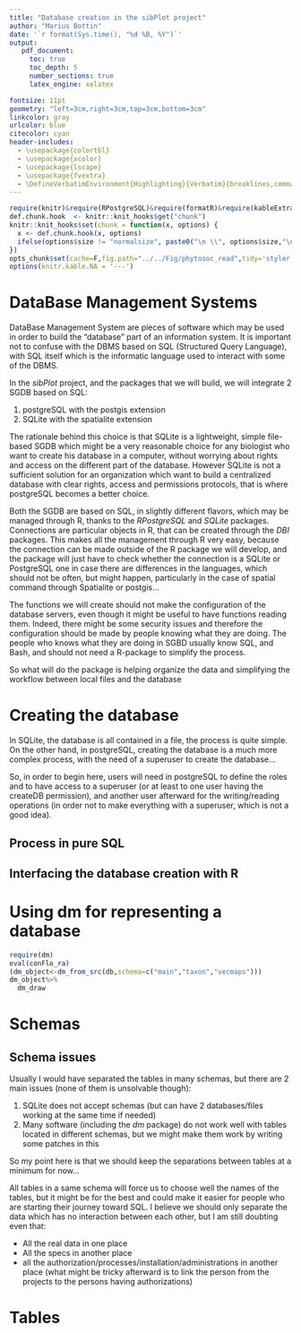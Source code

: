 ```yaml
---
title: "Database creation in the sibPlot project"
author: "Marius Bottin"
date: '`r format(Sys.time(), "%d %B, %Y")`'
output: 
   pdf_document:
     toc: true
     toc_depth: 5
     number_sections: true
     latex_engine: xelatex

fontsize: 11pt
geometry: "left=3cm,right=3cm,top=3cm,bottom=3cm"
linkcolor: gray
urlcolor: blue
citecolor: cyan
header-includes:
  - \usepackage{colortbl}
  - \usepackage{xcolor}       
  - \usepackage{lscape}
  - \usepackage{fvextra}
  - \DefineVerbatimEnvironment{Highlighting}{Verbatim}{breaklines,commandchars=\\\{\}}
--- 
```


```r
require(knitr)&require(RPostgreSQL)&require(formatR)&require(kableExtra)
def.chunk.hook  <- knitr::knit_hooks$get("chunk")
knitr::knit_hooks$set(chunk = function(x, options) {
  x <- def.chunk.hook(x, options)
  ifelse(options$size != "normalsize", paste0("\n \\", options$size,"\n\n", x, "\n\n \\normalsize"), x)
})
opts_chunk$set(cache=F,fig.path="../../Fig/phytosoc_read",tidy='styler',cache.rebuild = F,formatSQL = TRUE, size='scriptsize')
options(knitr.kable.NA = '---')
```


# DataBase Management Systems

DataBase Management System are pieces of software which may be used in order to build the "database" part of an information system.
It is important not to confuse with the DBMS based on SQL (Structured Query Language), with SQL itself which is the informatic language used to interact with some of the DBMS.

In the *sibPlot* project, and the packages that we will build, we will integrate 2 SGDB based on SQL:

1. postgreSQL with the postgis extension
2. SQLite with the spatialite extension

The rationale behind this choice is that SQLite is a lightweight, simple file-based SGDB which might be a very reasonable choice for any biologist who want to create his database in a computer, without worrying about rights and access on the different part of the database.
However SQLite is not a sufficient solution for an organization which want to build a centralized database with clear rights, access and permissions protocols, that is where postgreSQL becomes a better choice.

Both the SGDB are based on SQL, in slightly different flavors, which may be managed through R, thanks to the *RPostgreSQL* and *SQLite* packages.
Connections are particular objects in R, that can be created through the *DBI* packages.
This makes all the management through R very easy, because the connection can be made outside of the R package we will develop, and the package will just have to check whether the connection is a SQLite or PostgreSQL one in case there are differences in the languages, which should not be often, but might happen, particularly in the case of spatial command through Spatialite or postgis...


The functions we will create should not make the configuration of the database servers, even though it might be useful to have functions reading them.
Indeed, there might be some security issues and therefore the configuration should be made by people knowing what they are doing.
The people who knows what they are doing in SGBD usually know SQL, and Bash, and should not need a R-package to simplify the process.

So what will do the package is helping organize the data and simplifying the workflow between local files and the database

# Creating the database

In SQLite, the database is all contained in a file, the process is quite simple.
On the other hand, in postgreSQL, creating the database is a much more complex process, with the need of a superuser to create the database...

So, in order to begin here, users will need in postgreSQL to define the roles and to have access to a superuser (or at least to one user having the createDB permission), and another user afterward for the writing/reading operations (in order not to make everything with a superuser, which is not a good idea).

## Process in pure SQL


## Interfacing the database creation with R



# Using dm for representing a database



```r
require(dm)
eval(conFlo_ra)
(dm_object<-dm_from_src(db,schema=c("main","taxon","vecmaps")))
dm_object%>%
  dm_draw
```

# Schemas

## Schema issues

Usually I would have separated the tables in many schemas, but there are 2 main issues (none of them is unsolvable though):

1. SQLite does not accept schemas (but can have 2 databases/files working at the same time if needed)
1. Many software (including the *dm* package) do not work well with tables located in different schemas, but we might make them work by writing some patches in this 

So my point here is that we should keep the separations between tables at a minimum for now...

All tables in a same schema will force us to choose well the names of the tables, but it might be for the best and could make it easier for people who are starting their journey toward SQL.
I believe we should only separate the data which has no interaction between each other, but I am still doubting even that:

* All the real data in one place
* All the specs in another place 
* all the authorization/processes/installation/administrations in another place (what might be tricky afterward is to link the person from the projects to the persons having authorizations)

# Tables





